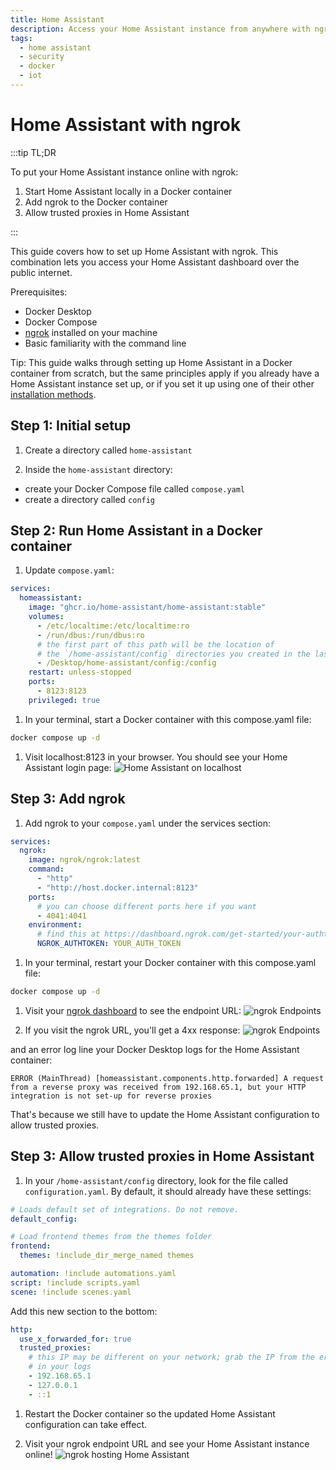 ```yaml
---
title: Home Assistant
description: Access your Home Assistant instance from anywhere with ngrok.
tags:
  - home assistant
  - security
  - docker
  - iot
---
```


# Home Assistant with ngrok

:::tip TL;DR

To put your Home Assistant instance online with ngrok:

1. Start Home Assistant locally in a Docker container
1. Add ngrok to the Docker container
1. Allow trusted proxies in Home Assistant

:::

This guide covers how to set up Home Assistant with ngrok. This combination lets you access your Home Assistant dashboard over the public internet.

Prerequisites:

- Docker Desktop
- Docker Compose
- [ngrok](https://download.ngrok.com) installed on your machine
- Basic familiarity with the command line

Tip: This guide walks through setting up Home Assistant in a Docker container from scratch, but the same principles apply if you already have a Home Assistant instance set up, or if you set it up using one of their other [installation methods](https://www.home-assistant.io/installation/).

## **Step 1**: Initial setup

1. Create a directory called `home-assistant`

1. Inside the `home-assistant` directory:

- create your Docker Compose file called `compose.yaml`
- create a directory called `config`

## **Step 2**: Run Home Assistant in a Docker container

1. Update `compose.yaml`:

```yaml
services:
  homeassistant:
    image: "ghcr.io/home-assistant/home-assistant:stable"
    volumes:
      - /etc/localtime:/etc/localtime:ro
      - /run/dbus:/run/dbus:ro
      # the first part of this path will be the location of
      # the `/home-assistant/config` directories you created in the last step
      - /Desktop/home-assistant/config:/config
    restart: unless-stopped
    ports:
      - 8123:8123
    privileged: true
```

1. In your terminal, start a Docker container with this compose.yaml file:

```bash
docker compose up -d
```

1. Visit localhost:8123 in your browser. You should see your Home Assistant login page:
   ![Home Assistant on localhost](/img/integrations/ngrok_test_ha_locally.png)

## **Step 3**: Add ngrok

1. Add ngrok to your `compose.yaml` under the services section:

```yaml
services:
  ngrok:
    image: ngrok/ngrok:latest
    command:
      - "http"
      - "http://host.docker.internal:8123"
    ports:
      # you can choose different ports here if you want
      - 4041:4041
    environment:
      # find this at https://dashboard.ngrok.com/get-started/your-authtoken
      NGROK_AUTHTOKEN: YOUR_AUTH_TOKEN
```

1. In your terminal, restart your Docker container with this compose.yaml file:

```bash
docker compose up -d
```

1. Visit your [ngrok dashboard](https://dashboard.ngrok.com/endpoints) to see the endpoint URL:
   ![ngrok Endpoints](/img/integrations/ngrok_endpoint.png)

1. If you visit the ngrok URL, you'll get a 4xx response:
   ![ngrok Endpoints](/img/integrations/ngrok_bad_request.png)

and an error log line your Docker Desktop logs for the Home Assistant container:

```
ERROR (MainThread) [homeassistant.components.http.forwarded] A request from a reverse proxy was received from 192.168.65.1, but your HTTP integration is not set-up for reverse proxies
```

That's because we still have to update the Home Assistant configuration to allow trusted proxies.

## **Step 3**: Allow trusted proxies in Home Assistant

1. In your `/home-assistant/config` directory, look for the file called `configuration.yaml`. By default, it should already have these settings:

```yaml
# Loads default set of integrations. Do not remove.
default_config:

# Load frontend themes from the themes folder
frontend:
  themes: !include_dir_merge_named themes

automation: !include automations.yaml
script: !include scripts.yaml
scene: !include scenes.yaml
```

Add this new section to the bottom:

```yaml
http:
  use_x_forwarded_for: true
  trusted_proxies:
    # this IP may be different on your network; grab the IP from the error message
    # in your logs
    - 192.168.65.1
    - 127.0.0.1
    - ::1
```

1. Restart the Docker container so the updated Home Assistant configuration can take effect.

1. Visit your ngrok endpoint URL and see your Home Assistant instance online!
   ![ngrok hosting Home Assistant](/img/integrations/ngrok_home_assistant_online.png)


